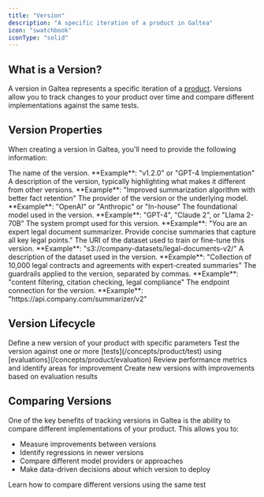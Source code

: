 ```yaml
---
title: "Version"
description: "A specific iteration of a product in Galtea"
icon: "swatchbook"
iconType: "solid"
---
```


## What is a Version?

A version in Galtea represents a specific iteration of a [product](/concepts/product). Versions allow you to track changes to your product over time and compare different implementations against the same tests.

## Version Properties

When creating a version in Galtea, you'll need to provide the following information:

<ResponseField name="Version Name" type="Text" required>
  The name of the version. **Example**: "v1.2.0" or "GPT-4 Implementation"
</ResponseField>

<ResponseField name="Version Description" type="Text">
  A description of the version, typically highlighting what makes it different from other versions. **Example**: "Improved summarization algorithm with better fact retention"
</ResponseField>

<ResponseField name="Provider" type="Text">
  The provider of the version or the underlying model. **Example**: "OpenAI" or "Anthropic" or "In-house"
</ResponseField>

<ResponseField name="Foundational Model" type="Text">
  The foundational model used in the version. **Example**: "GPT-4", "Claude 2", or "Llama 2-70B"
</ResponseField>

<ResponseField name="System Prompt" type="Text">
  The system prompt used for this version. **Example**: "You are an expert legal document summarizer. Provide concise summaries that capture all key legal points."
</ResponseField>

<ResponseField name="Dataset URI" type="Text">
  The URI of the dataset used to train or fine-tune this version. **Example**: "s3://company-datasets/legal-documents-v2/"
</ResponseField>

<ResponseField name="Dataset Description" type="Text">
  A description of the dataset used in the version. **Example**: "Collection of 10,000 legal contracts and agreements with expert-created summaries"
</ResponseField>

<ResponseField name="Guardrails" type="Text">
  The guardrails applied to the version, separated by commas. **Example**: "content filtering, citation checking, legal compliance"
</ResponseField>

<ResponseField name="Endpoint Connection" type="Text">
  The endpoint connection for the version. **Example**: "https://api.company.com/summarizer/v2"
</ResponseField>

## Version Lifecycle

<Steps>
  <Step title="Create Version">Define a new version of your product with specific parameters</Step>
  <Step title="Run Evaluations">Test the version against one or more [tests](/concepts/product/test) using [evaluations](/concepts/product/evaluation)</Step>
  <Step title="Analyze Results">Review performance metrics and identify areas for improvement</Step>
  <Step title="Iterate">Create new versions with improvements based on evaluation results</Step>
</Steps>

## Comparing Versions

One of the key benefits of tracking versions in Galtea is the ability to compare different implementations of your product. This allows you to:

- Measure improvements between versions
- Identify regressions in newer versions
- Compare different model providers or approaches
- Make data-driven decisions about which version to deploy

<Card title="Run a Comparison Evaluation" icon="code-compare" href="/concepts/product/evaluation">
  Learn how to compare different versions using the same test
</Card>
